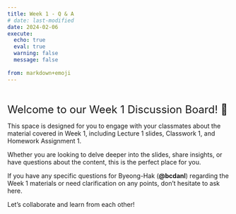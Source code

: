 ```yaml
---
title: Week 1 - Q & A
# date: last-modified
date: 2024-02-06
execute: 
  echo: true
  eval: true
  warning: false
  message: false
  
from: markdown+emoji
---
```


<br>

<font size = "5">Welcome to our Week 1 Discussion Board! 👋 </font>


This space is designed for you to engage with your classmates about the material covered in Week 1, including Lecture 1 slides, Classwork 1, and Homework Assignment 1. 

Whether you are looking to delve deeper into the slides, share insights, or have questions about the content, this is the perfect place for you.

If you have any specific questions for Byeong-Hak (**@bcdanl**) regarding the Week 1 materials or need clarification on any points, don't hesitate to ask here. 

Let's collaborate and learn from each other!



